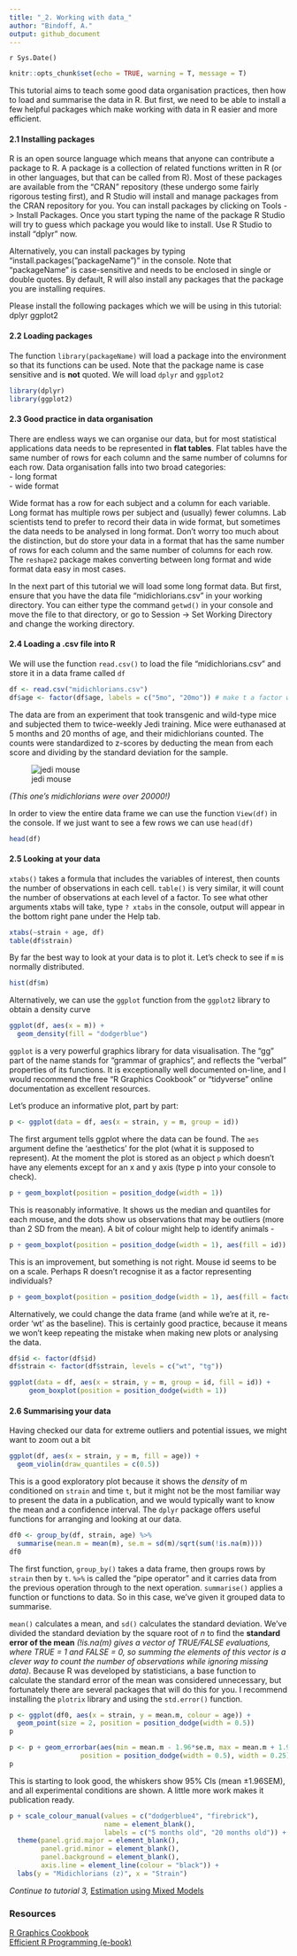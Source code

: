 ```yaml
---
title: "_2. Working with data_"
author: "Bindoff, A."
output: github_document
---
```


`r Sys.Date()`

```r
knitr::opts_chunk$set(echo = TRUE, warning = T, message = T)
```

This tutorial aims to teach some good data organisation practices, then how to load and summarise the data in R. But first, we need to be able to install a few helpful packages which make working with data in R easier and more efficient.

#### 2.1 Installing packages

R is an open source language which means that anyone can contribute a package to R. A package is a collection of related functions written in R (or in other languages, but that can be called from R). Most of these packages are available from the "CRAN" repository (these undergo some fairly rigorous testing first), and R Studio will install and manage packages from the CRAN repository for you. You can install packages by clicking on Tools -> Install Packages. Once you start typing the name of the package R Studio will try to guess which package you would like to install. Use R Studio to install "dplyr" now.  

Alternatively, you can install packages by typing "install.packages("packageName")" in the console. Note that "packageName" is case-sensitive and needs to be enclosed in single or double quotes. By default, R will also install any packages that the package you are installing requires.  

Please install the following packages which we will be using in this tutorial:
dplyr
ggplot2

#### 2.2 Loading packages

The function `library(packageName)` will load a package into the environment so that its functions can be used. Note that the package name is case sensitive and is **not** quoted. We will load `dplyr` and `ggplot2`

```r
library(dplyr)
library(ggplot2)
```

#### 2.3 Good practice in data organisation

There are endless ways we can organise our data, but for most statistical applications data needs to be represented in **flat tables**. Flat tables have the same number of rows for each column and the same number of columns for each row. Data organisation falls into two broad categories:  
- long format    
- wide format  

Wide format has a row for each subject and a column for each variable. Long format has multiple rows per subject and (usually) fewer columns. Lab scientists tend to prefer to record their data in wide format, but sometimes the data needs to be analysed in long format. Don't worry too much about the distinction, but do store your data in a format that has the same number of rows for each column and the same number of columns for each row. The `reshape2` package makes converting between long format and wide format data easy in most cases.  

In the next part of this tutorial we will load some long format data. But first, ensure that you have the data file "midichlorians.csv" in your working directory. You can either type the command `getwd()` in your console and move the file to that directory, or go to Session -> Set Working Directory and change the working directory.

#### 2.4 Loading a .csv file into R

We will use the function `read.csv()` to load the file "midichlorians.csv" and store it in a data frame called `df`

```r
df <- read.csv("midichlorians.csv")
df$age <- factor(df$age, labels = c("5mo", "20mo")) # make t a factor with sensible labels

```

The data are from an experiment that took transgenic and wild-type mice and subjected them to twice-weekly Jedi training. Mice were euthanased at 5 months and 20 months of age, and their midichlorians counted. The counts were standardized to z-scores by deducting the mean from each score and dividing by the standard deviation for the sample.  

![jedi mouse](jedi_mouse.jpg)
  
  *(This one's midichlorians were over 20000!)*

In order to view the entire data frame we can use the function `View(df)` in the console. If we just want to see a few rows we can use `head(df)`

```r
head(df)

```

#### 2.5 Looking at your data

`xtabs()` takes a formula that includes the variables of interest, then counts the number of observations in each cell. `table()` is very similar, it will count the number of observations at each level of a factor. To see what other arguments xtabs will take, type `? xtabs` in the console, output will appear in the bottom right pane under the Help tab.  

```r
xtabs(~strain + age, df)
table(df$strain)
```

By far the best way to look at your data is to plot it. Let's check to see if `m` is normally distributed.

```r
hist(df$m)
```

Alternatively, we can use the `ggplot` function from the `ggplot2` library to obtain a density curve  

```r
ggplot(df, aes(x = m)) +
  geom_density(fill = "dodgerblue")
```

`ggplot` is a very powerful graphics library for data visualisation. The "gg" part of the name stands for "grammar of graphics", and reflects the "verbal" properties of its functions. It is exceptionally well documented on-line, and I would recommend the free "R Graphics Cookbook" or "tidyverse" online documentation as excellent resources.  

Let's produce an informative plot, part by part:  

```r
p <- ggplot(data = df, aes(x = strain, y = m, group = id))
```

The first argument tells ggplot where the data can be found. The `aes` argument define the 'aesthetics' for the plot (what it is supposed to represent). At the moment the plot is stored as an object `p` which doesn't have any elements except for an x and y axis (type p into your console to check).

```r
p + geom_boxplot(position = position_dodge(width = 1))

```

This is reasonably informative. It shows us the median and quantiles for each mouse, and the dots show us observations that may be outliers (more than 2 SD from the mean). A bit of colour might help to identify animals -  

```r
p + geom_boxplot(position = position_dodge(width = 1), aes(fill = id))

```

This is an improvement, but something is not right. Mouse id seems to be on a scale. Perhaps R doesn't recognise it as a factor representing individuals?  

```r
p + geom_boxplot(position = position_dodge(width = 1), aes(fill = factor(id)))

```

Alternatively, we could change the data frame (and while we're at it, re-order 'wt' as the baseline). This is certainly good practice, because it means we won't keep repeating the mistake when making new plots or analysing the data.  


```r
df$id <- factor(df$id)
df$strain <- factor(df$strain, levels = c("wt", "tg"))

ggplot(data = df, aes(x = strain, y = m, group = id, fill = id)) +
     geom_boxplot(position = position_dodge(width = 1))


```

#### 2.6 Summarising your data

Having checked our data for extreme outliers and potential issues, we might want to zoom out a bit

```r
ggplot(df, aes(x = strain, y = m, fill = age)) +
  geom_violin(draw_quantiles = c(0.5))

```

This is a good exploratory plot because it shows the *density* of m conditioned on `strain` and time `t`, but it might not be the most familiar way to present the data in a publication, and we would typically want to know the mean and a confidence interval. The `dplyr` package offers useful functions for arranging and looking at our data.


```r
df0 <- group_by(df, strain, age) %>%
  summarise(mean.m = mean(m), se.m = sd(m)/sqrt(sum(!is.na(m))))
df0
```

The first function, `group_by()` takes a data frame, then groups rows by `strain` then by `t`. `%>%` is called the "pipe operator" and it carries data from the previous operation through to the next operation. `summarise()` applies a function or functions to data. So in this case, we've given it grouped data to summarise.  

`mean()` calculates a mean, and `sd()` calculates the standard deviation. We've divided the standard deviation by the square root of *n*  to find the **standard error of the mean** *(!is.na(m) gives a vector of TRUE/FALSE evaluations, where TRUE = 1 and FALSE = 0, so summing the elements of this vector is a clever way to count the number of observations while ignoring missing data)*. Because R was developed by statisticians, a base function to calculate the standard error of the mean was considered unnecessary, but fortunately there are several packages that will do this for you. I recommend installing the `plotrix` library and using the `std.error()` function.  

```r
p <- ggplot(df0, aes(x = strain, y = mean.m, colour = age)) +
  geom_point(size = 2, position = position_dodge(width = 0.5))
p

p <- p + geom_errorbar(aes(min = mean.m - 1.96*se.m, max = mean.m + 1.96*se.m),
                  position = position_dodge(width = 0.5), width = 0.25)
p
```

This is starting to look good, the whiskers show 95% CIs (mean $\pm 1.96$SEM), and all experimental conditions are shown. A little more work makes it publication ready.

```r
p + scale_colour_manual(values = c("dodgerblue4", "firebrick"),
                        name = element_blank(),
                        labels = c("5 months old", "20 months old")) +
  theme(panel.grid.major = element_blank(),
        panel.grid.minor = element_blank(),
        panel.background = element_blank(),
        axis.line = element_line(colour = "black")) +
  labs(y = "Midichlorians (z)", x = "Strain")


```
  
*Continue to tutorial 3,* [Estimation using Mixed Models](https://github.com/ABindoff/R_tutorials/blob/master/3_Estimation.md) 
  
### Resources

[R Graphics Cookbook](http://www.cookbook-r.com/Graphs/)  
[Efficient R Programming (e-book)](https://csgillespie.github.io/efficientR/index.html)

